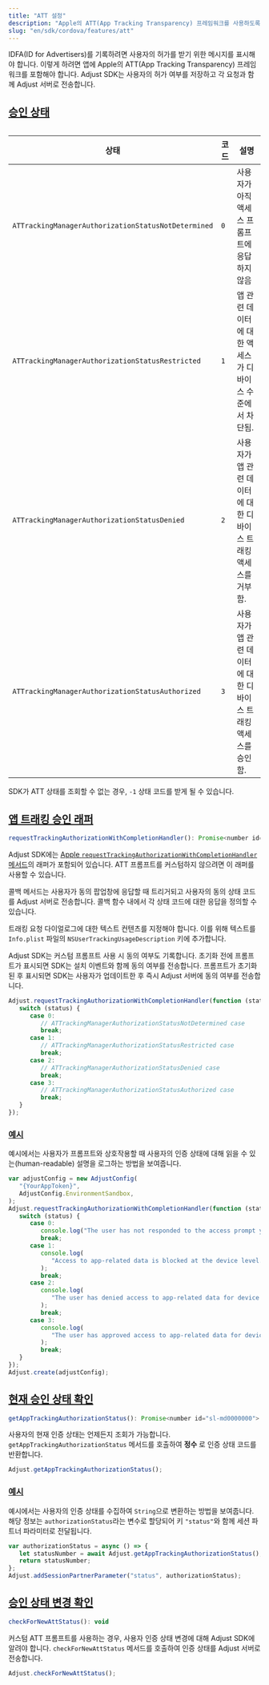 ```yaml
---
title: "ATT 설정"
description: "Apple의 ATT(App Tracking Transparency) 프레임워크를 사용하도록 앱 설정"
slug: "en/sdk/cordova/features/att"
---
```

IDFA\(ID for Advertisers\)를 기록하려면 사용자의 허가를 받기 위한 메시지를 표시해야 합니다. 이렇게 하려면 앱에 Apple의 ATT\(App Tracking Transparency\) 프레임워크를 포함해야 합니다. Adjust SDK는 사용자의 허가 여부를 저장하고 각 요청과 함께 Adjust 서버로 전송합니다.

[승인 상태](authorization-statuses)
-------------------------------

<table autoWidth="1,2,3"> 

|                         상태                          | 코드  |                  설명                  |
|-----------------------------------------------------|-----|--------------------------------------|
| `ATTrackingManagerAuthorizationStatusNotDetermined` | `0` | 사용자가 아직 액세스 프롬프트에 응답하지 않음            |
| `ATTrackingManagerAuthorizationStatusRestricted`    | `1` | 앱 관련 데이터에 대한 액세스가 디바이스 수준에서 차단됨.     |
| `ATTrackingManagerAuthorizationStatusDenied`        | `2` | 사용자가 앱 관련 데이터에 대한 디바이스 트래킹 액세스를 거부함. |
| `ATTrackingManagerAuthorizationStatusAuthorized`    | `3` | 사용자가 앱 관련 데이터에 대한 디바이스 트래킹 액세스를 승인함. |

</Table> <callout type="note"> 

SDK가 ATT 상태를 조회할 수 없는 경우, `-1` 상태 코드를 받게 될 수 있습니다.
</Callout> 

[앱 트래킹 승인 래퍼](apptracking-authorization-wrapper)
------------------------------------------------

<codeblock title="메서드 서명"> 

```js
requestTrackingAuthorizationWithCompletionHandler(): Promise<number id="sl-md0000000">
```

</CodeBlock> 

Adjust SDK에는 [Apple `requestTrackingAuthorizationWithCompletionHandler` 메서드](https://developer.apple.com/documentation/apptrackingtransparency/attrackingmanager/3547037-requesttrackingauthorizationwith)의 래퍼가 포함되어 있습니다. ATT 프롬프트를 커스텀하지 않으려면 이 래퍼를 사용할 수 있습니다.

콜백 메서드는 사용자가 동의 팝업창에 응답할 때 트리거되고 사용자의 동의 상태 코드를 Adjust 서버로 전송합니다. 콜백 함수 내에서 각 상태 코드에 대한 응답을 정의할 수 있습니다.

트래킹 요청 다이얼로그에 대한 텍스트 컨텐츠를 지정해야 합니다. 이를 위해 텍스트를 `Info.plist` 파일의 `NSUserTrackingUsageDescription` 키에 추가합니다.
<callout type="tip"> 

Adjust SDK는 커스텀 프롬프트 사용 시 동의 여부도 기록합니다. 초기화 전에 프롬프트가 표시되면 SDK는 설치 이벤트와 함께 동의 여부를 전송합니다. 프롬프트가 초기화된 후 표시되면 SDK는 사용자가 업데이트한 후 즉시 Adjust 서버에 동의 여부를 전송합니다.
</Callout> 

```js
Adjust.requestTrackingAuthorizationWithCompletionHandler(function (status) {
   switch (status) {
      case 0:
         // ATTrackingManagerAuthorizationStatusNotDetermined case
         break;
      case 1:
         // ATTrackingManagerAuthorizationStatusRestricted case
         break;
      case 2:
         // ATTrackingManagerAuthorizationStatusDenied case
         break;
      case 3:
         // ATTrackingManagerAuthorizationStatusAuthorized case
         break;
   }
});
```

### [예시](example)

예시에서는 사용자가 프롬프트와 상호작용할 때 사용자의 인증 상태에 대해 읽을 수 있는\(human\-readable\) 설명을 로그하는 방법을 보여줍니다.
<codeblock title="index.js"> 

```js
var adjustConfig = new AdjustConfig(
   "{YourAppToken}",
   AdjustConfig.EnvironmentSandbox,
);
Adjust.requestTrackingAuthorizationWithCompletionHandler(function (status) {
   switch (status) {
      case 0:
         console.log("The user has not responded to the access prompt yet.");
         break;
      case 1:
         console.log(
            "Access to app-related data is blocked at the device level.",
         );
         break;
      case 2:
         console.log(
            "The user has denied access to app-related data for device tracking.",
         );
         break;
      case 3:
         console.log(
            "The user has approved access to app-related data for device tracking.",
         );
         break;
   }
});
Adjust.create(adjustConfig);
```

</CodeBlock> 

[현재 승인 상태 확인](get-current-authorization-status)
-----------------------------------------------

<codeblock title="메서드 서명"> 

```js
getAppTrackingAuthorizationStatus(): Promise<number id="sl-md0000000">
```

</CodeBlock> 

사용자의 현재 인증 상태는 언제든지 조회가 가능합니다. `getAppTrackingAuthorizationStatus` 메서드를 호출하여 **정수** 로 인증 상태 코드를 반환합니다.

```js
Adjust.getAppTrackingAuthorizationStatus();
```

### [예시](example)

예시에서는 사용자의 인증 상태를 수집하여 `String`으로 변환하는 방법을 보여줍니다. 해당 정보는 `authorizationStatus`라는 변수로 할당되어 키 `"status"`와 함께 세션 파트너 파라미터로 전달됩니다.

```js
var authorizationStatus = async () => {
   let statusNumber = await Adjust.getAppTrackingAuthorizationStatus();
   return statusNumber;
};
Adjust.addSessionPartnerParameter("status", authorizationStatus);
```

[승인 상태 변경 확인](check-for-authorization-status-changes)
-----------------------------------------------------

<codeblock title="메서드 서명"> 

```js
checkForNewAttStatus(): void
```

</CodeBlock> 

커스텀 ATT 프롬프트를 사용하는 경우, 사용자 인증 상태 변경에 대해 Adjust SDK에 알려야 합니다. `checkForNewAttStatus` 메서드를 호출하여 인증 상태를 Adjust 서버로 전송합니다.

```js
Adjust.checkForNewAttStatus();
```

